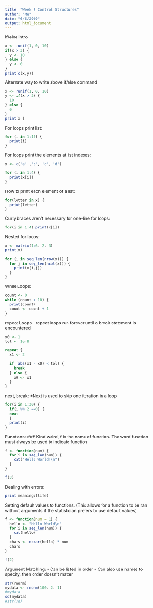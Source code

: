 ---
title: "Week 2 Control Structures"
author: "Me"
date: "6/6/2020"
output: html_document
---


If/else intro
```{r}
x <- runif(1, 0, 10)
if(x > 3) {
  y <- 10
} else {
  y <- 0
}
print(c(x,y))
```
Alternate way to write above if/else command

```{r}
x <- runif(1, 0, 10)
y <- if(x > 3) {
  10
} else {
  0
}
print(x )
```

For loops print list:

```{r}
for (i in 1:10) {
  print(i)
}
```
For loops print the elements at list indexes:

```{r}
x <- c('a' ,'b', 'c', 'd')

for (i in 1:4) {
  print(x[i])
}
```

How to print each element of a list:

```{r}
for(letter in x) {
  print(letter)
}
```

Curly braces aren't necessary for one-line for loops:

```{r}
for(i in 1:4) print(x[i])
```

Nested for loops:

```{r}
x <- matrix(1:6, 2, 3)
print(x)

for (i in seq_len(nrow(x))) {
  for(j in seq_len(ncol(x))) {
    print(x[i,j])
  }
}
```

While Loops:

```{r}
count <- 0
while (count < 10) {
  print(count)
  count <- count + 1
}
```

repeat Loops - repeat loops run forever until a break statement is encountered

```{r}
x0 <- 1
tol <- 1e-8

repeat {
  x1 <- 2
  
  if (abs(x1 - x0) < tol) {
    break
  } else {
    x0 <- x1
  }
}
```

next, break:
*Next is used to skip one iteration in a loop

```{r}

for(i in 1:30) {
  if(i %% 2 ==0) {
  next
  }
  print(i)
}
```

Functions:
### Kind weird, f is the name of function. The word function must always be used to indicate function

```{r}
f <- function(num) {
  for(i in seq_len(num)) {
    cat("Hello World!\n")
  }
}

f(3)

```

Dealing with errors:

```{r}
print(meaningoflife)
```

Setting default values to functions. (This allows for a function to be ran without arguments if the statistician prefers to use default values)

```{r}
f <- function(num = 1) {
  hello <- "Hello World\n"
  for(i in seq_len(num)) {
    cat(hello)
  }
  chars <- nchar(hello) * num
  chars
}

f(2)
```

Argument Matching:
 - Can be listed in order 
 - Can also use names to specify, then order doesn't matter
 

```{r}
str(rnorm)
mydata <- rnorm(100, 2, 1)
#mydata
sd(mydata)
#str(sd)
```


















